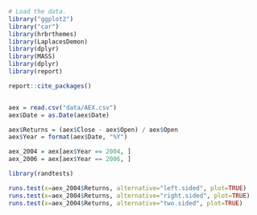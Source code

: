 ```r
# Load the data.
library("ggplot2")
library("car")
library(hrbrthemes)
library(LaplacesDemon)
library(dplyr)
library(MASS)
library(dplyr)
library(report)

report::cite_packages()


aex = read.csv("data/AEX.csv")
aex$Date = as.Date(aex$Date)

aex$Returns = (aex$Close - aex$Open) / aex$Open
aex$Year = format(aex$Date, "%Y")

aex_2004 = aex[aex$Year == 2004, ]
aex_2006 = aex[aex$Year == 2006, ]

```


```r
library(randtests)

runs.test(x=aex_2004$Returns, alternative="left.sided", plot=TRUE)
runs.test(x=aex_2004$Returns, alternative="right.sided", plot=TRUE)
runs.test(x=aex_2004$Returns, alternative="two.sided", plot=TRUE)
```

